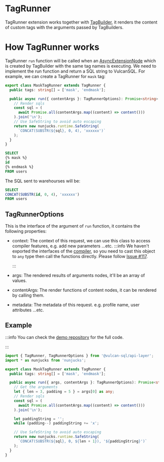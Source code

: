 
# TagRunner

TagRunner extension works together with [TagBuilder](./tag-builder), it renders the content of custom tags with the arguments passed by TagBuilders.

<UseFunctionalTag />

# How TagRunner works

TagRunner `run` function will be called when an [AsyncExtensionNode](./tag-builder#asyncextensionnode) which is created by TagBuilder with the same tag names is executing. We need to implement the run function and return a SQL string to VulcanSQL.
For example, we can create a TagRunner for `mask` tag:

```ts title="maskTagRunner.ts"
export class MaskTagRunner extends TagRunner {
  public tags: string[] = ['mask', 'endmask'];

  public async run({ contentArgs }: TagRunnerOptions): Promise<string> {
    // Render sqls
    const sql = (
      await Promise.all(contentArgs.map((content) => content()))
    ).join('\n');
    // Use SafeString to avoid auto escaping
    return new nunjucks.runtime.SafeString(
      `CONCAT(SUBSTR(${sql}, 0, 4), 'xxxxxx')`
    );
  }
}
```

```sql title="user.sql"
SELECT
{% mask %}
id
{% endmask %}
FROM users
```

The SQL sent to warehourses will be:

```sql
SELECT
CONCAT(SUBSTR(id, 0, 4), 'xxxxxx')
FROM users
```

## TagRunnerOptions

This is the interface of the argument of `run` function, it contains the following properties:

- context: The context of this request, we can use this class to access compiler features, e.g. add new parameters ...etc.
  :::info
  We haven't exported the interfaces of the [compiler](https://mozilla.github.io/nunjucks/), so you need to cast this object to `any` type then call the functions directly.
  Please follow [Issue #117](https://github.com/Canner/vulcan-sql/issues/117).

  :::

- args: The rendered results of arguments nodes, it'll be an array of values.
- contentArgs: The render functions of content nodes, it can be rendered by calling them.
- metadata: The metadata of this request. e.g. profile name, user attributes ...etc.

## Example

:::info
You can check the [demo repository](https://github.com/Canner/vulcan-sql-extension-demo/blob/main/extensions/tag-runner-and-builder/src/maskTagRunner.ts) for the full code.

:::

```ts showLineNumbers
import { TagRunner, TagRunnerOptions } from '@vulcan-sql/api-layer';
import * as nunjucks from 'nunjucks';

export class MaskTagRunner extends TagRunner {
  public tags: string[] = ['mask', 'endmask'];

  public async run({ args, contentArgs }: TagRunnerOptions): Promise<string> {
    // Get the arguments
    let { len = 3, padding = 5 } = args[0] as any;
    // Render sqls
    const sql = (
      await Promise.all(contentArgs.map((content) => content()))
    ).join('\n');

    let paddingString = '';
    while (padding--) paddingString += 'x';

    // Use SafeString to avoid auto escaping
    return new nunjucks.runtime.SafeString(
      `CONCAT(SUBSTR(${sql}, 0, ${len + 1}), '${paddingString}')`
    );
  }
}
```
